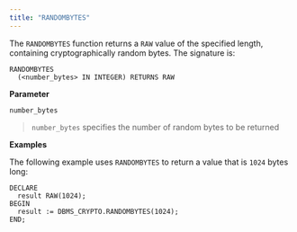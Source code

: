 ```yaml
---
title: "RANDOMBYTES"
---
```


The `RANDOMBYTES` function returns a `RAW` value of the specified length, containing cryptographically random bytes. The signature is:

``` text
RANDOMBYTES
  (<number_bytes> IN INTEGER) RETURNS RAW
```

**Parameter**

`number_bytes`

> `number_bytes` specifies the number of random bytes to be returned

**Examples**

The following example uses `RANDOMBYTES` to return a value that is `1024` bytes long:

``` text
DECLARE
  result RAW(1024);
BEGIN
  result := DBMS_CRYPTO.RANDOMBYTES(1024);
END;
```
